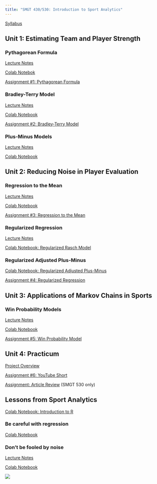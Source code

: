 ```yaml
---
title: "SMGT 430/530: Introduction to Sport Analytics"
---
```


[Syllabus](syllabus/latest.pdf){target="_blank"}


## Unit 1: Estimating Team and Player Strength

### Pythagorean Formula

[Lecture Notes](lecture/pythagorean_formula.pdf){target="_blank"}

[Colab Notebok](https://colab.research.google.com/drive/1qmyQF6ilN4mwtNAQOwtz1xgY8Wl3q48q){target="_blank"}

[Assignment #1: Pythagorean Formula](assignment/pythagorean_formula.pdf){target="_blank"}

### Bradley-Terry Model

[Lecture Notes](lecture/bradley_terry_model.pdf){target="_blank"}

[Colab Notebook](https://colab.research.google.com/drive/1nHK7E_6GXk_alOoMl3AL0SlxsxaCWq3b){target="_blank"}

[Assignment #2: Bradley-Terry Model](assignment/bradley_terry.pdf){target="_blank"}

### Plus-Minus Models

[Lecture Notes](lecture/plus_minus_models.pdf){target="_blank"}

[Colab Notebook](https://colab.research.google.com/drive/1DD1XwQc4Ih5vpZRtdflKUqqlTr7azf6I){target="_blank"}



## Unit 2: Reducing Noise in Player Evaluation

### Regression to the Mean

[Lecture Notes](lecture/regression_to_the_mean.pdf){target="_blank"}

[Colab Notebook](https://colab.research.google.com/drive/1y06VvXEj2ejdotwuLrVXFfkAKdW2lgOa){target="_blank"}

[Assignment #3: Regression to the Mean](assignment/regression_to_the_mean.pdf){target="_blank"}

### Regularized Regression

[Lecture Notes](lecture/regularized_regression.pdf){target="_blank"}

[Colab Notebook: Regularized Rasch Model](https://colab.research.google.com/drive/1-gOm05FhWTH1l0FJmqFGgQevBbM3WxyE){target="_blank"}

### Regularized Adjusted Plus-Minus

[Colab Notebook: Regularized Adjusted Plus-Minus](https://colab.research.google.com/drive/1bOJJPkNZ6gps0Qan6Wn_i_M9uIYOdTYd){target="_blank"}

[Assignment #4: Regularized Regression](assignment/5.pdf){target="_blank"}


## Unit 3: Applications of Markov Chains in Sports

### Win Probability Models

[Lecture Notes](lecture/markov_chain_win_probability.pdf){target="_blank"}

[Colab Notebook](https://colab.research.google.com/drive/130szYABIinDc9lcnwBgExS6Evhz0_pAP){target="_blank"}

[Assignment #5: Win Probability Model](assignment/6.pdf){target="_blank"}


## Unit 4: Practicum

[Project Overview](assignment/project.pdf){target="_blank"}

[Assignment #6: YouTube Short](assignment/7.pdf){target="_blank"}

[Assignment: Article Review](assignment/article_review.pdf){target="_blank"} (SMGT 530 only)


## Lessons from Sport Analytics

[Colab Notebook: Introduction to R](https://colab.research.google.com/drive/1sLJA9radwdvLjE2bw_mURiNLw-PvNgBg){target="_blank"}

### Be careful with regression

[Colab Notebook](https://colab.research.google.com/drive/182F7iWSPJP2umxfQ74zt8-pPtVhbaHuF){target="_blank"}

### Don't be fooled by noise

[Lecture Notes](lecture/dont_be_fooled_by_noise.pdf){target="_blank"}

[Colab Notebook](https://colab.research.google.com/drive/1zdEslpU8Y-3gtnrHgOJA6n87BvS2i1cH){target="_blank"}

![](concept_map.png)
